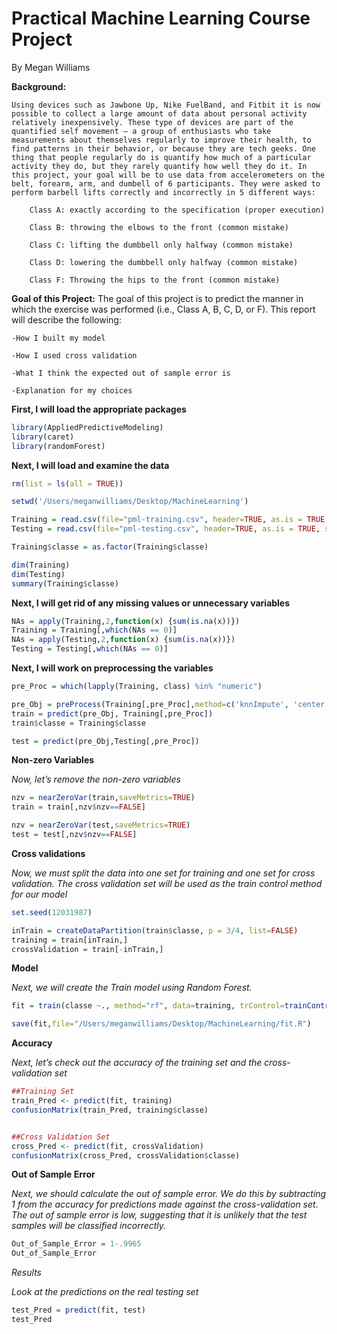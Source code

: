 Practical Machine Learning Course Project 
========================================================
By Megan Williams 

**Background:**

    Using devices such as Jawbone Up, Nike FuelBand, and Fitbit it is now possible to collect a large amount of data about personal activity relatively inexpensively. These type of devices are part of the quantified self movement – a group of enthusiasts who take measurements about themselves regularly to improve their health, to find patterns in their behavior, or because they are tech geeks. One thing that people regularly do is quantify how much of a particular activity they do, but they rarely quantify how well they do it. In this project, your goal will be to use data from accelerometers on the belt, forearm, arm, and dumbell of 6 participants. They were asked to perform barbell lifts correctly and incorrectly in 5 different ways:
    
        Class A: exactly according to the specification (proper execution)
        
        Class B: throwing the elbows to the front (common mistake)
        
        Class C: lifting the dumbbell only halfway (common mistake)
        
        Class D: lowering the dumbbell only halfway (common mistake)
        
        Class F: Throwing the hips to the front (common mistake)

**Goal of this Project:**
The goal of this project is to predict the manner in which the exercise was performed (i.e., Class A, B, C, D, or F). This report will describe the following: 

    -How I built my model
    
    -How I used cross validation
    
    -What I think the expected out of sample error is
    
    -Explanation for my choices

**First, I will load the appropriate packages**
```r
library(AppliedPredictiveModeling)
library(caret)
library(randomForest)
```
**Next, I will load and examine the data**
```r

rm(list = ls(all = TRUE))

setwd('/Users/meganwilliams/Desktop/MachineLearning')

Training = read.csv(file="pml-training.csv", header=TRUE, as.is = TRUE, stringsAsFactors = FALSE, sep=',', na.strings = c('NA','','#DIV/0!'))
Testing = read.csv(file="pml-testing.csv", header=TRUE, as.is = TRUE, stringsAsFactors = FALSE, sep=',', na.strings = c('NA','','#DIV/0!'))

Training$classe = as.factor(Training$classe)  

dim(Training)
dim(Testing)
summary(Training$classe)

```
**Next, I will get rid of any  missing values or unnecessary variables**
```r
NAs = apply(Training,2,function(x) {sum(is.na(x))}) 
Training = Training[,which(NAs == 0)]
NAs = apply(Testing,2,function(x) {sum(is.na(x))}) 
Testing = Testing[,which(NAs == 0)]
```
**Next, I will work on preprocessing the variables**
```r
pre_Proc = which(lapply(Training, class) %in% "numeric")

pre_Obj = preProcess(Training[,pre_Proc],method=c('knnImpute', 'center', 'scale'))
train = predict(pre_Obj, Training[,pre_Proc])
train$classe = Training$classe

test = predict(pre_Obj,Testing[,pre_Proc])
```
**Non-zero Variables**

*Now, let's remove the non-zero variables*
```r
nzv = nearZeroVar(train,saveMetrics=TRUE)
train = train[,nzv$nzv==FALSE]

nzv = nearZeroVar(test,saveMetrics=TRUE)
test = test[,nzv$nzv==FALSE]
```
**Cross validations**

*Now, we must split the data into one set for training and one set for cross validation. The cross validation set will be used as the train control method for our model*
```r
set.seed(12031987)

inTrain = createDataPartition(train$classe, p = 3/4, list=FALSE)
training = train[inTrain,]
crossValidation = train[-inTrain,]
```
**Model**

*Next, we will create the Train model using Random Forest.*

```r
fit = train(classe ~., method="rf", data=training, trControl=trainControl(method='cv'), number=5, allowParallel=TRUE )

save(fit,file="/Users/meganwilliams/Desktop/MachineLearning/fit.R")
```
**Accuracy**

*Next, let's check out the accuracy of the training set and the cross-validation set*
```r
##Training Set
train_Pred <- predict(fit, training)
confusionMatrix(train_Pred, training$classe)


##Cross Validation Set
cross_Pred <- predict(fit, crossValidation)
confusionMatrix(cross_Pred, crossValidation$classe)
```
**Out of Sample Error**

*Next, we should calculate the out of sample error. We do this by subtracting 1 from the accuracy for predictions made against the cross-validation set. The out of sample error is low, suggesting that it is unlikely that the test samples will be classified incorrectly.*
```r

Out_of_Sample_Error = 1-.9965
Out_of_Sample_Error
```
*Results*

*Look at the predictions on the real testing set*
```r
test_Pred = predict(fit, test)
test_Pred
```
